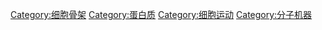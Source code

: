 {{Commonscat|Motor proteins}}

[[Category:细胞骨架|Category:细胞骨架]]
[[Category:蛋白质|Category:蛋白质]]
[[Category:细胞运动|Category:细胞运动]]
[[Category:分子机器|Category:分子机器]]